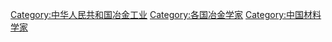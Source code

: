 {{Commons_category}}

[[Category:中华人民共和国冶金工业|Category:中华人民共和国冶金工业]]
[[Category:各国冶金学家|Category:各国冶金学家]]
[[Category:中国材料学家|Category:中国材料学家]]